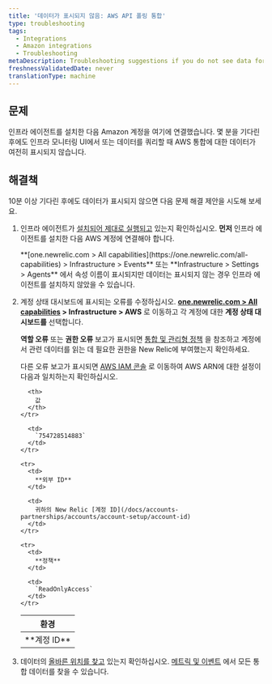 ```yaml
---
title: '데이터가 표시되지 않음: AWS API 폴링 통합'
type: troubleshooting
tags:
  - Integrations
  - Amazon integrations
  - Troubleshooting
metaDescription: Troubleshooting suggestions if you do not see data for your Amazon/AWS integrations in the New Relic infrastructure UI.
freshnessValidatedDate: never
translationType: machine
---
```


## 문제

인프라 에이전트를 설치한 다음 Amazon 계정을 여기에 연결했습니다. 몇 분을 기다린 후에도 인프라 모니터링 UI에서 또는 데이터를 쿼리할 때 AWS 통합에 대한 데이터가 여전히 표시되지 않습니다.

## 해결책

10분 이상 기다린 후에도 데이터가 표시되지 않으면 다음 문제 해결 제안을 시도해 보세요.

1. 인프라 에이전트가 [설치되어 제대로 실행되고](/docs/infrastructure/new-relic-infrastructure/troubleshooting/no-data-appears-infrastructure) 있는지 확인하십시오. **먼저** 인프라 에이전트를 설치한 다음 AWS 계정에 연결해야 합니다.

   <Callout variant="tip">
     **[one.newrelic.com > All capabilities](https://one.newrelic.com/all-capabilities) > Infrastructure > Events** 또는 **Infrastructure > Settings > Agents** 에서 속성 이름이 표시되지만 데이터는 표시되지 않는 경우 인프라 에이전트를 설치하지 않았을 수 있습니다.
   </Callout>

2. 계정 상태 대시보드에 표시되는 오류를 수정하십시오. **[one.newrelic.com > All capabilities](https://one.newrelic.com/all-capabilities) > Infrastructure > AWS** 로 이동하고 각 계정에 대한 **계정 상태 대시보드를** 선택합니다.

   **역할 오류** 또는 **권한 오류** 보고가 표시되면 [통합 및 관리형 정책](/docs/integrations/amazon-integrations/getting-started/integrations-managed-policies) 을 참조하고 계정에서 관련 데이터를 읽는 데 필요한 권한을 New Relic에 부여했는지 확인하세요.

   다른 오류 보고가 표시되면 [AWS IAM 콘솔](https://console.aws.amazon.com/iam/home?#/roles) 로 이동하여 AWS ARN에 대한 설정이 다음과 일치하는지 확인하십시오.

   <table>
     <thead>
       <tr>
         <th>
           환경
         </th>

         <th>
           값
         </th>
       </tr>
     </thead>

     <tbody>
       <tr>
         <td>
           **계정 ID**
         </td>

         <td>
           `754728514883`
         </td>
       </tr>

       <tr>
         <td>
           **외부 ID**
         </td>

         <td>
           귀하의 New Relic [계정 ID](/docs/accounts-partnerships/accounts/account-setup/account-id)
         </td>
       </tr>

       <tr>
         <td>
           **정책**
         </td>

         <td>
           `ReadOnlyAccess`
         </td>
       </tr>
     </tbody>
   </table>

3. 데이터의 [올바른 위치를 찾고](/docs/infrastructure/integrations-getting-started/getting-started/understand-integration-data-data-types#metric) 있는지 확인하십시오. [메트릭 및 이벤트](/docs/query-your-data/explore-query-data/data-explorer/introduction-data-explorer) 에서 모든 통합 데이터를 찾을 수 있습니다.